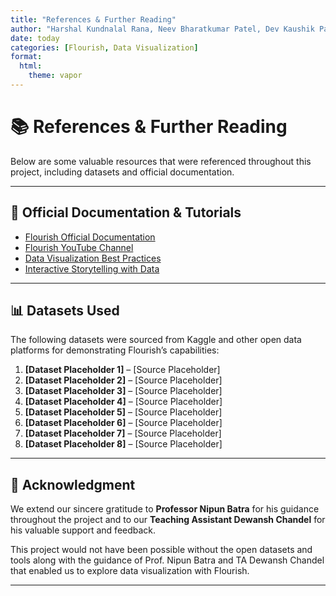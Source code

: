 ```yaml
---
title: "References & Further Reading"
author: "Harshal Kundnalal Rana, Neev Bharatkumar Patel, Dev Kaushik Panchal"
date: today
categories: [Flourish, Data Visualization]
format:
  html:
    theme: vapor
---
```


# 📚 References & Further Reading

<p class="lead">Below are some valuable resources that were referenced throughout this project, including datasets and official documentation.</p>

---

## 🔗 Official Documentation & Tutorials

- [Flourish Official Documentation](https://help.flourish.studio/)
- [Flourish YouTube Channel](https://www.youtube.com/c/FlourishDataViz)
- [Data Visualization Best Practices](https://www.datawrapper.de/blog/)
- [Interactive Storytelling with Data](https://www.storybench.org/category/dataviz/)

---

## 📊 Datasets Used

The following datasets were sourced from Kaggle and other open data platforms for demonstrating Flourish's capabilities:

1. **[Dataset Placeholder 1]** – [Source Placeholder]
2. **[Dataset Placeholder 2]** – [Source Placeholder]
3. **[Dataset Placeholder 3]** – [Source Placeholder]
4. **[Dataset Placeholder 4]** – [Source Placeholder]
5. **[Dataset Placeholder 5]** – [Source Placeholder]
6. **[Dataset Placeholder 6]** – [Source Placeholder]
7. **[Dataset Placeholder 7]** – [Source Placeholder]
8. **[Dataset Placeholder 8]** – [Source Placeholder]

---

## 🙏 Acknowledgment

We extend our sincere gratitude to **Professor Nipun Batra** for his guidance throughout the project and to our **Teaching Assistant Dewansh Chandel** for his valuable support and feedback.

This project would not have been possible without the open datasets and tools along with the guidance of Prof. Nipun Batra and TA Dewansh Chandel that enabled us to explore data visualization with Flourish.

---
